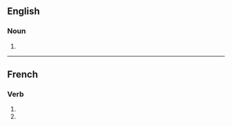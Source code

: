 ==English==

===Noun===
{{head|en|noun plural form}}

# {{plural of|capon|lang=en}}

----

==French==

===Verb===
{{fr-verb-form}}

# {{inflection of|caper||1|p|pres|indc|lang=fr}}
# {{inflection of|caper||1|p|impr|lang=fr}}